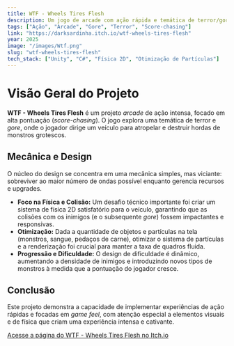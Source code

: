 ```yaml
---
title: WTF - Wheels Tires Flesh
description: Um jogo de arcade com ação rápida e temática de terror/gore, onde a sobrevivência depende de destruir monstros com seu veículo.
tags: ["Ação", "Arcade", "Gore", "Terror", "Score-chasing"]
link: "https://darksardinha.itch.io/wtf-wheels-tires-flesh"
year: 2025
image: "/images/Wtf.png" 
slug: "wtf-wheels-tires-flesh"
tech_stack: ["Unity", "C#", "Física 2D", "Otimização de Partículas"]
---
```


# Visão Geral do Projeto

**WTF - Wheels Tires Flesh** é um projeto *arcade* de ação intensa, focado em alta pontuação (*score-chasing*). O jogo explora uma temática de terror e *gore*, onde o jogador dirige um veículo para atropelar e destruir hordas de monstros grotescos.

## Mecânica e Design

O núcleo do design se concentra em uma mecânica simples, mas viciante: sobreviver ao maior número de ondas possível enquanto gerencia recursos e upgrades.

* **Foco na Física e Colisão:** Um desafio técnico importante foi criar um sistema de física 2D satisfatório para o veículo, garantindo que as colisões com os inimigos (e o subsequente *gore*) fossem impactantes e responsivas.
* **Otimização:** Dada a quantidade de objetos e partículas na tela (monstros, sangue, pedaços de carne), otimizar o sistema de partículas e a renderização foi crucial para manter a taxa de quadros fluida.
* **Progressão e Dificuldade:** O design de dificuldade é dinâmico, aumentando a densidade de inimigos e introduzindo novos tipos de monstros à medida que a pontuação do jogador cresce.

## Conclusão

Este projeto demonstra a capacidade de implementar experiências de ação rápidas e focadas em *game feel*, com atenção especial a elementos visuais e de física que criam uma experiência intensa e cativante.

[Acesse a página do WTF - Wheels Tires Flesh no Itch.io](https://darksardinha.itch.io/wtf-wheels-tires-flesh)